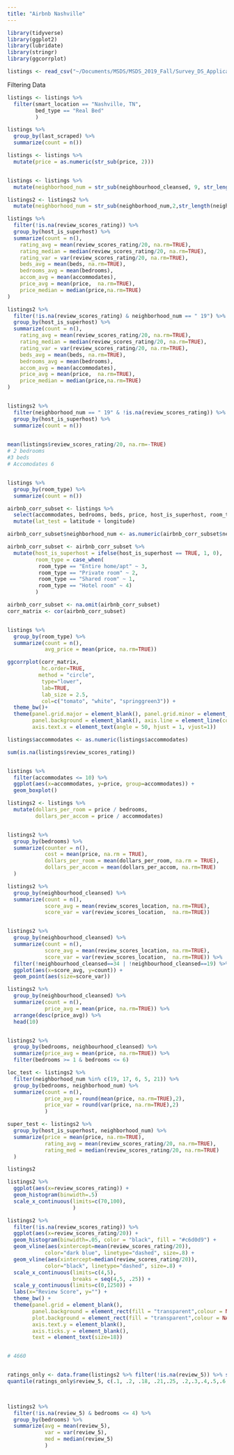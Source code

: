 ```yaml
---
title: "Airbnb Nashville"
---
```


```r
library(tidyverse)
library(ggplot2)
library(lubridate)
library(stringr)
library(ggcorrplot)
```

```r
listings <- read_csv("~/Documents/MSDS/MSDS_2019_Fall/Survey_DS_Applications/Group Work/Group Project/data/listings.csv")
```



Filtering Data
```r
listings <- listings %>% 
  filter(smart_location == "Nashville, TN",
         bed_type == "Real Bed"
         )
```


```r
listings %>% 
  group_by(last_scraped) %>% 
  summarize(count = n())

listings <- listings %>% 
  mutate(price = as.numeric(str_sub(price, 2)))


listings <- listings %>% 
  mutate(neighborhood_num = str_sub(neighbourhood_cleansed, 9, str_length(neighbourhood_cleansed)))

listings2 <- listings2 %>% 
  mutate(neighborhood_num = str_sub(neighborhood_num,2,str_length(neighborhood_num)))

```


```r
listings %>% 
  filter(!is.na(review_scores_rating)) %>% 
  group_by(host_is_superhost) %>%
  summarize(count = n(),
    rating_avg = mean(review_scores_rating/20, na.rm=TRUE),
    rating_median = median(review_scores_rating/20, na.rm=TRUE),
    rating_var = var(review_scores_rating/20, na.rm=TRUE),
    beds_avg = mean(beds, na.rm=TRUE),
    bedrooms_avg = mean(bedrooms),
    accom_avg = mean(accommodates),
    price_avg = mean(price,  na.rm=TRUE),
    price_median = median(price,na.rm=TRUE)
)

listings2 %>% 
  filter(!is.na(review_scores_rating) & neighborhood_num == " 19") %>% 
  group_by(host_is_superhost) %>%
  summarize(count = n(),
    rating_avg = mean(review_scores_rating/20, na.rm=TRUE),
    rating_median = median(review_scores_rating/20, na.rm=TRUE),
    rating_var = var(review_scores_rating/20, na.rm=TRUE),
    beds_avg = mean(beds, na.rm=TRUE),
    bedrooms_avg = mean(bedrooms),
    accom_avg = mean(accommodates),
    price_avg = mean(price,  na.rm=TRUE),
    price_median = median(price,na.rm=TRUE)
)


listings2 %>% 
  filter(neighborhood_num == " 19" & !is.na(review_scores_rating)) %>%
  group_by(host_is_superhost) %>%
  summarize(count = n())
  


```


```r
mean(listings$review_scores_rating/20, na.rm=-TRUE)
# 2 bedrooms
#3 beds
# Accomodates 6


listings %>% 
  group_by(room_type) %>% 
  summarize(count = n())

```


```r
airbnb_corr_subset <- listings %>% 
  select(accommodates, bedrooms, beds, price, host_is_superhost, room_type, number_of_reviews, review_scores_rating, neighborhood_num, bathrooms, longitude, latitude) %>% 
  mutate(lat_test = latitude + longitude)

airbnb_corr_subset$neighborhood_num <- as.numeric(airbnb_corr_subset$neighborhood_num)

airbnb_corr_subset <- airbnb_corr_subset %>% 
  mutate(host_is_superhost = ifelse(host_is_superhost == TRUE, 1, 0),
         room_type = case_when(
          room_type == "Entire home/apt" ~ 3,
          room_type == "Private room" ~ 2,
          room_type == "Shared room" ~ 1,
          room_type == "Hotel room" ~ 4)
         )

airbnb_corr_subset <- na.omit(airbnb_corr_subset)
corr_matrix <- cor(airbnb_corr_subset)


listings %>% 
  group_by(room_type) %>% 
  summarize(count = n(),
            avg_price = mean(price, na.rm=TRUE))

ggcorrplot(corr_matrix,
           hc.order=TRUE,
          method = "circle",
           type="lower",
           lab=TRUE,
           lab_size = 2.5,
           col=c("tomato", "white", "springgreen3")) +
  theme_bw()+
  theme(panel.grid.major = element_blank(), panel.grid.minor = element_blank(),
        panel.background = element_blank(), axis.line = element_line(colour = "black"),
        axis.text.x = element_text(angle = 50, hjust = 1, vjust=1))

```



```r
listings$accommodates <- as.numeric(listings$accommodates)

sum(is.na(listings$review_scores_rating))


listings %>% 
  filter(accommodates <= 10) %>% 
  ggplot(aes(x=accommodates, y=price, group=accommodates)) +
  geom_boxplot()
```



```r
listings2 <- listings %>% 
  mutate(dollars_per_room = price / bedrooms,
         dollars_per_accom = price / accommodates)


listings2 %>% 
  group_by(bedrooms) %>% 
  summarize(counter = n(),
            cost = mean(price, na.rm = TRUE),
            dollars_per_room = mean(dollars_per_room, na.rm = TRUE),
            dollars_per_accom = mean(dollars_per_accom, na.rm=TRUE)
  )

listings2 %>% 
  group_by(neighbourhood_cleansed) %>% 
  summarize(count = n(),
            score_avg = mean(review_scores_location, na.rm=TRUE),
            score_var = var(review_scores_location,  na.rm=TRUE))


listings2 %>% 
  group_by(neighbourhood_cleansed) %>% 
  summarize(count = n(),
            score_avg = mean(review_scores_location, na.rm=TRUE),
            score_var = var(review_scores_location,  na.rm=TRUE)) %>% 
  filter(!neighbourhood_cleansed==34 | !neighbourhood_cleansed==19) %>% 
  ggplot(aes(x=score_avg, y=count)) +
  geom_point(aes(size=score_var))

```

```r
listings2 %>% 
  group_by(neighbourhood_cleansed) %>% 
  summarize(count = n(),
            price_avg = mean(price, na.rm=TRUE)) %>% 
  arrange(desc(price_avg)) %>% 
  head(10)


listings2 %>% 
  group_by(bedrooms, neighbourhood_cleansed) %>% 
  summarize(price_avg = mean(price, na.rm=TRUE)) %>% 
  filter(bedrooms >= 1 & bedrooms <= 6)
```



```r
loc_test <- listings2 %>%
  filter(neighborhood_num %in% c(19, 17, 6, 5, 21)) %>% 
  group_by(bedrooms, neighborhood_num) %>% 
  summarize(count = n(),
            price_avg = round(mean(price, na.rm=TRUE),2),
            price_var = round(var(price, na.rm=TRUE),2)
            )
```



```r

super_test <- listings2 %>% 
  group_by(host_is_superhost, neighborhood_num) %>% 
  summarize(price = mean(price, na.rm=TRUE),
            rating_avg = mean(review_scores_rating/20, na.rm=TRUE),
            rating_med = median(review_scores_rating/20, na.rm=TRUE)
  )

listings2

```



```r
listings2 %>% 
  ggplot(aes(x=review_scores_rating)) +
  geom_histogram(binwidth=.5)
  scale_x_continuous(limits=c(70,100),
                     )
```




```r
listings2 %>% 
  filter(!is.na(review_scores_rating)) %>% 
  ggplot(aes(x=review_scores_rating/20)) +
  geom_histogram(binwidth=.05, color = "black", fill = "#c6d0d9") +
  geom_vline(aes(xintercept=mean(review_scores_rating/20)),
            color="dark blue", linetype="dashed", size=.8) +
  geom_vline(aes(xintercept=median(review_scores_rating/20)),
            color="black", linetype="dashed", size=.8) +
  scale_x_continuous(limits=c(4,5),
                     breaks = seq(4,5, .25)) +
  scale_y_continuous(limits=c(0,1250)) +
  labs(x="Review Score", y="") +
  theme_bw() +
  theme(panel.grid = element_blank(),
        panel.background = element_rect(fill = "transparent",colour = NA),
        plot.background = element_rect(fill = "transparent",colour = NA),
        axis.text.y = element_blank(),
        axis.ticks.y = element_blank(),
        text = element_text(size=18))


# 4660


ratings_only <- data.frame(listings2 %>% filter(!is.na(review_5)) %>% select(review_5))
quantile(ratings_only$review_5, c(.1, .2, .18, .21,.25, .2,.3,.4,.5,.6,.7,.8,.9))
           


listings2 %>% 
  filter(!is.na(review_5) & bedrooms <= 4) %>% 
  group_by(bedrooms) %>% 
  summarize(avg = mean(review_5),
            var = var(review_5),
            med = median(review_5)
            )

```


